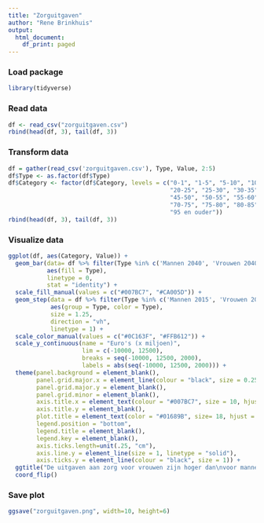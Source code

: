 ```yaml
---
title: "Zorguitgaven"
author: "Rene Brinkhuis"
output:
  html_document:
    df_print: paged
---
```


### Load package

```r
library(tidyverse)
```


### Read data

```r
df <- read_csv("zorguitgaven.csv")
rbind(head(df, 3), tail(df, 3))
```

### Transform data

```r
df = gather(read_csv('zorguitgaven.csv'), Type, Value, 2:5)
df$Type <- as.factor(df$Type)
df$Category <- factor(df$Category, levels = c("0-1", "1-5", "5-10", "10-15", "15-20",
                                              "20-25", "25-30", "30-35", "35-40", "40-45",
                                              "45-50", "50-55", "55-60", "60-65", "65-70",
                                              "70-75", "75-80", "80-85", "85-90", "90-95",
                                              "95 en ouder"))
rbind(head(df, 3), tail(df, 3))
```

### Visualize data

```r
ggplot(df, aes(Category, Value)) + 
  geom_bar(data= df %>% filter(Type %in% c('Mannen 2040', 'Vrouwen 2040')),
           aes(fill = Type),
           linetype = 0,
           stat = "identity") +
  scale_fill_manual(values = c("#007BC7", "#CA005D")) +
  geom_step(data = df %>% filter(Type %in% c('Mannen 2015', 'Vrouwen 2015')),
            aes(group = Type, color = Type),
            size = 1.25,
            direction = "vh",
            linetype = 1) +
  scale_color_manual(values = c("#0C163F", "#FFB612")) +
  scale_y_continuous(name = "Euro's (x miljoen)",
                     lim = c(-10000, 12500),
                     breaks = seq(-10000, 12500, 2000),
                     labels = abs(seq(-10000, 12500, 2000))) +
  theme(panel.background = element_blank(),
        panel.grid.major.x = element_line(colour = "black", size = 0.25),
        panel.grid.major.y = element_blank(),
        panel.grid.minor = element_blank(),
        axis.title.x = element_text(colour = "#007BC7", size = 10, hjust = 1),
        axis.title.y = element_blank(),
        plot.title = element_text(color = "#01689B", size= 18, hjust = 0.5),
        legend.position = "bottom",
        legend.title = element_blank(),
        legend.key = element_blank(),
        axis.ticks.length=unit(.25, "cm"),
        axis.line.y = element_line(size = 1, linetype = "solid"),
        axis.ticks.y = element_line(colour = "black", size = 1)) +
  ggtitle("De uitgaven aan zorg voor vrouwen zijn hoger dan\nvoor mannen, en dit verschil neemt toe in de toekomst") +
  coord_flip()
```

### Save plot

```r
ggsave("zorguitgaven.png", width=10, height=6)
```
